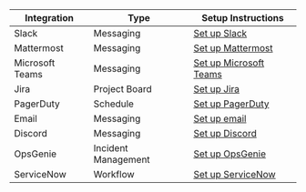 | Integration | Type | Setup Instructions |
| - | - | - |
| Slack | Messaging | [Set up Slack](../access-controls/access-request-plugins/ssh-approval-slack.mdx) |
| Mattermost | Messaging | [Set up Mattermost](../access-controls/access-request-plugins/ssh-approval-mattermost.mdx) |
| Microsoft Teams | Messaging | [Set up Microsoft Teams](../access-controls/access-request-plugins/ssh-approval-msteams.mdx) |
| Jira | Project Board | [Set up Jira](../access-controls/access-request-plugins/ssh-approval-jira.mdx) |
| PagerDuty | Schedule | [Set up PagerDuty](../access-controls/access-request-plugins/ssh-approval-pagerduty.mdx) |
| Email | Messaging | [Set up email](../access-controls/access-request-plugins/ssh-approval-email.mdx) |
| Discord | Messaging | [Set up Discord](../access-controls/access-request-plugins/ssh-approval-discord.mdx) |
| OpsGenie | Incident Management | [Set up OpsGenie](../access-controls/access-request-plugins/opsgenie.mdx) |
| ServiceNow | Workflow | [Set up ServiceNow](../access-controls/access-request-plugins/servicenow.mdx) |